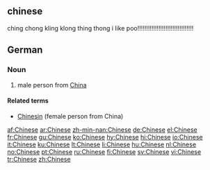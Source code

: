 {{interwiktionary|code=zh|name=Mandarin Chinese}}
{{interwiktionary|code=zh-min-nan|name=Min Nan}}
==chinese==

ching chong kling klong thing thong i like poo!!!!!!!!!!!!!!!!!!!!!!!!!!!!!!!!

==German==

===Noun===
{{de-noun-m|genitive=Chinesen|plural=Chinesen}}

# male person from [[China]]

====Related terms====
* [[Chinesin]] {{f}} (female person from China)

[[af:Chinese]]
[[ar:Chinese]]
[[zh-min-nan:Chinese]]
[[de:Chinese]]
[[el:Chinese]]
[[fr:Chinese]]
[[gu:Chinese]]
[[ko:Chinese]]
[[hy:Chinese]]
[[hi:Chinese]]
[[io:Chinese]]
[[it:Chinese]]
[[ku:Chinese]]
[[lt:Chinese]]
[[li:Chinese]]
[[hu:Chinese]]
[[nl:Chinese]]
[[no:Chinese]]
[[pt:Chinese]]
[[ru:Chinese]]
[[fi:Chinese]]
[[sv:Chinese]]
[[vi:Chinese]]
[[tr:Chinese]]
[[zh:Chinese]]